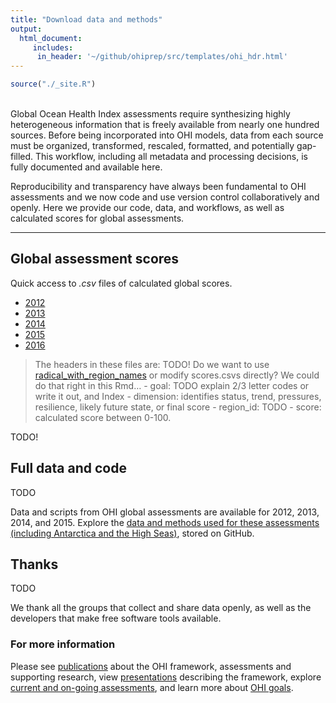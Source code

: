 ```yaml
---
title: "Download data and methods"
output: 
  html_document:
     includes: 
      in_header: '~/github/ohiprep/src/templates/ohi_hdr.html'
---
```


```r
source("./_site.R")
```
<br>
Global Ocean Health Index assessments require synthesizing highly heterogeneous information that is freely available from nearly one hundred sources. Before being incorporated into OHI models, data from each source must be organized, transformed, rescaled, formatted, and potentially gap-filled. This workflow, including all metadata and processing decisions, is fully documented and available here.  

Reproducibility and transparency have always been fundamental to OHI assessments and we now code and use version control collaboratively and openly. Here we provide our code, data, and workflows, as well as calculated scores for global assessments.

-----

## Global assessment scores

Quick access to *.csv* files of calculated global scores.  

- [2012]()
- [2013]()
- [2014]()
- [2015]()
- [2016]()

> The headers in these files are: 
TODO! Do we want to use [radical_with_region_names](https://github.com/OHI-Science/ohi-global/blob/draft/global2016/radical_with_region_names_2016-11-17.csv) or modify scores.csvs directly? We could do that right in this Rmd...
- goal: TODO explain 2/3 letter codes or write it out, and Index
- dimension: identifies status, trend, pressures, resilience, likely future state, or final score
- region_id: TODO 
- score: calculated score between 0-100.  

TODO! 




## Full data and code

TODO

Data and scripts from OHI global assessments are available for 2012, 2013, 2014, and 2015. Explore the <a href="https://github.com/OHI-Science/ohi-global/releases" target="_blank">data and methods used for these assessments (including Antarctica and the High Seas)</a>, stored on GitHub. 

## Thanks

TODO

We thank all the groups that collect and share data openly, as well as the developers that make free software tools available.

### For more information 

Please see [publications](/resources/publications) about the OHI framework, assessments and supporting research, view [presentations](/resources/downloads) describing the framework, explore [current and on-going assessments](/projects), and learn more about [OHI goals](/goals).
